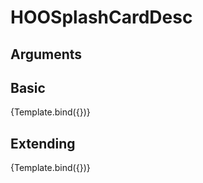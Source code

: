 
<Meta title="Molecules/Card-Elements/HOOSplashCardDesc" component={HOOSplashCardDesc}/>

# HOOSplashCardDesc


## Arguments

<ArgsTable of={HOOSplashCardDesc} />


## Basic
<Canvas>
  <Story 
    name="Basic"
    args = { 
      { description: "Splash Card Description" }
    }>
    {Template.bind({})}
  </Story>
</Canvas>

## Extending
<Canvas>
  <Story 
    name="Extending"
    args = { 
     { description: "Splash Card Description", rootElementAttributes: { style: { backgroundColor: "pink" } }}
    }>
    {Template.bind({})}
  </Story>
</Canvas>